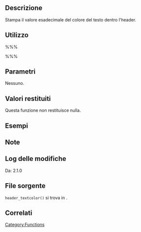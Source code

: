 {{Languages|
{{en|Function Reference/header_textcolor}}
{{it|Riferimento funzioni/header_textcolor}}
}}

== Descrizione ==
Stampa il valore esadecimale del colore del testo dentro l'header.

== Utilizzo ==
%%%<?php header_textcolor(); ?>%%%

== Parametri ==
Nessuno.

== Valori restituiti ==
Questa funzione non restituisce nulla.

== Esempi ==
<!-- Need creative examples. Feel free to link to external examples. -->

== Note ==

== Log delle modifiche ==
Da: 2.1.0

== File sorgente ==
<tt>header_textcolor()</tt> si trova in {{Trac|wp-includes/theme.php}}.

== Correlati ==
<!--
    To Do:
    Need to find related functions.
    Need to create groups of functions and create templates to add them to a page quickly.
    Some functions may be related to many groups of functions.
-->

{{it:Tag Footer}}

[[Category:Functions]]